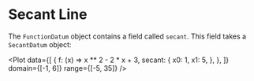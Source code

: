 
<Meta title="Plot/Secant Line" component={Plot} />

# Secant Line

The `FunctionDatum` object contains a field called `secant`. This field takes a `SecantDatum` object:

<Plot
  data={[
    {
      f: (x) => x ** 2 - 2 * x + 3,
      secant: {
        x0: 1,
        x1: 5,
      },
    },
  ]}
  domain={[-1, 6]}
  range={[-5, 35]}
/>

